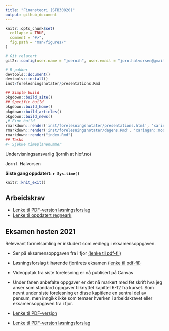 ```yaml
---
title: "Finansteori (SFB30820)"
output: github_document
---
```


<!-- README.md is generated from README.Rmd. Please edit that file -->

```r
knitr::opts_chunk$set(
  collapse = TRUE,
  comment = "#>",
  fig.path = "man/figures/"
)
```

```r
# Git relatert
git2r::config(user.name = "joernih", user.email = "jorn.halvorsen@gmail.com")
```

```r
# R-pakker
devtools::document()
devtools::install()
inst/forelesningsnotater/presentations.Rmd
```

```r
## Simple build
pkgdown::build_site()
## Specific build
pkgdown::build_home()
pkgdown::build_articles()
pkgdown::build_news()
,# Fine build
rmarkdown::render('inst/forelesningsnotater/presentations.html', 'xaringan::moon_reader')
rmarkdown::render('inst/forelesningsnotater/dagens.Rmd', 'xaringan::moon_reader')
rmarkdown::render("index.Rmd")
## Tasks
#- Sjekke timeplanenummer
```


Undervisningsansvarlig (jornih at hiof.no)

Jørn I. Halvorsen

**Siste gang oppdatert: `r Sys.time()`**

```r
knitr::knit_exit()
```


## Arbeidskrav
- [Lenke til PDF-versjon løsningsforslag](https://github.com/joernih/SFB30820Finansteori/blob/main/inst/arbeidskrav/arbeidskrav2021_v_1.1_losning.pdf)
- [Lenke til oppdatert regneark](https://docs.google.com/spreadsheets/d/1RBtpzzrAY5OIzlgBSLfzGvJeHmMJxMC_cEl3rOXV4m8/edit?usp=sharing)

## Eksamen høsten 2021

Releveant formelsamling er inkludert som vedlegg i eksamensoppgaven. <br>

- Ser på eksamensoppgaven fra i fjor [(lenke til pdf-fil)](https://github.com/joernih/sfb30820finansteori/blob/main/inst/eksamensoppgaver/sfb30820-finansteori-24.11.2020.pdf)
- Løsningsforslag tilhørende fjorårets eksamen [(lenke til pdf-fil)](https://github.com/joernih/SFB30820Finansteori/blob/main/inst/eksamensoppgaver/sfb30820-finansteori-24.11.2020_losningsforslag_JIH.pdf)
- Videopptak fra siste forelesning er nå publisert på Canvas
- Under fanen anbefalte oppgaver er det nå markert med fet skrift hva jeg anser som standard oppgaver tilknyttet kapittel 6-12 fra kurset. Som nevnt under siste forelesning er disse kapitlene en sentral del av pensum, men inngikk ikke som temaer hverken i arbeidskravet eller eksamensoppgaven fra i fjor.

- [Lenke til PDF-versjon](https://github.com/joernih/SFB30820Finansteori/blob/main/inst/eksamensoppgaver/sfb30820-finansteori-10.12.2021.pdf
)
- [Lenke til PDF-versjon løsningsforslag](https://github.com/joernih/SFB30820Finansteori/blob/main/inst/eksamensoppgaver/sfb30820-finansteori-10.12.2021_losningsforslag_JIH.pdf
)
